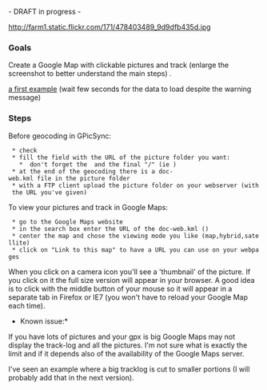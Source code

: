 - DRAFT in progress -

[http://farm1.static.flickr.com/171/478403489_7621c88dd2_o.jpg http://farm1.static.flickr.com/171/478403489_9d9dfb435d.jpg]

=== Goals ===

Create a Google Map with clickable pictures and track (enlarge the screenshot to better understand the main steps) .

[http://maps.google.com/maps?f=q&hl=en&q=http://francois.schnell.free.fr/geo/25-03-07/doc-web.kml&layer=&ie=UTF8&z=12&ll=48.61952,7.806473&spn=0.094414,0.233459&t=h&om=1 a first example] (wait few seconds for the data to load despite the warning message)
=== Steps ===

Before geocoding in GPicSync:

  * check {{{ "Google Maps export, folder URL=" }}}
  * fill the field with the URL of the picture folder you want:
    *  don't forget the {{{http://}}} and the final "/" (ie {{{http://pathToThePicturesFolder/}}}) 
  * at the end of the geocoding there is a doc-web.kml file in the picture folder
  * with a FTP client upload the picture folder on your webserver (with the URL you've given)

To view your pictures and track in Google Maps:

  * go to the Google Maps website
  * in the search box enter the URL of the doc-web.kml ({{{http://pathToThePicturesFolder/doc-web.kml}}})
  * center the map and chose the viewing mode you like (map,hybrid,satellite)
  * click on "Link to this map" to have a URL you can use on your webpages

When you click on a camera icon you'll see a 'thumbnail' of the picture. If you click on it the full size version will appear in your browser. A good idea is to click with the middle button of your mouse so it will appear in a separate tab in Firefox or IE7 (you won't have to reload your Google Map each time).

*Known issue:*

If you have lots of pictures and your gpx is big Google Maps may not display the track-log and all the pictures. I'm not sure what is exactly the limit and if it depends also of the availability of the Google Maps server.

I've seen an example where a big tracklog is cut to smaller portions (I will probably add that in the next version).